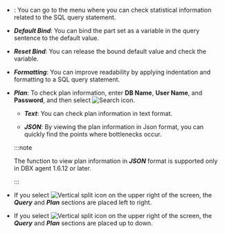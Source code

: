 -   <Cmdname sid="BTN06225" className="uitext" />: You can go to the <Cmdname sid="statistics_sql" className="uitext" /> menu where you can check statistical information related to the SQL query statement.

-   **_Default Bind_**: You can bind the part set as a variable in the query sentence to the default value.

-   **_Reset Bind_**: You can release the bound default value and check the variable.

-   **_Formatting_**: You can improve readability by applying indentation and formatting to a SQL query statement.

-   **_Plan_**: To check plan information, enter **DB Name**, **User Name**, and **Password**, and then select ![Search icon](/img/ico-btn-search.png).

    <InDoc product='postgresql,postgresql-v1'>

    -   **_Text_**: You can check plan information in text format.

    -   **_JSON_**: By viewing the plan information in Json format, you can quickly find the points where bottlenecks occur.

    :::note

    The function to view plan information in **_JSON_** format is supported only in DBX agent 1.6.12 or later.

    :::

    </InDoc>

-   If you select ![Vertical split icon](/img/ic-column.svg) on the upper right of the screen, the **_Query_** and **_Plan_** sections are placed left to right.

-   If you select ![Vertical split icon](/img/ic-layout-horizontal.svg) on the upper right of the screen, the **_Query_** and **_Plan_** sections are placed up to down.
